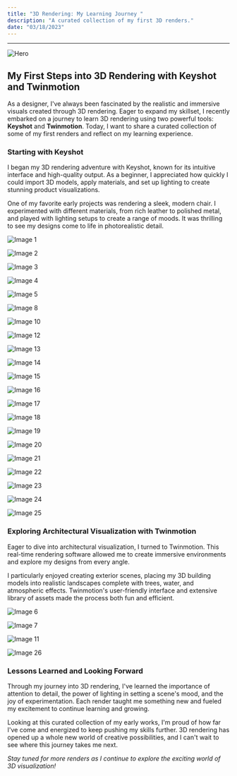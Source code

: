```yaml
---
title: "3D Rendering: My Learning Journey "
description: "A curated collection of my first 3D renders."
date: "03/18/2023"
---
```



---

![Hero](https://cdn.jsdelivr.net/gh/designhawk/oldwork/1%20(24).png)

## My First Steps into 3D Rendering with Keyshot and Twinmotion

As a designer, I've always been fascinated by the realistic and immersive visuals created through 3D rendering. Eager to expand my skillset, I recently embarked on a journey to learn 3D rendering using two powerful tools: **Keyshot** and **Twinmotion**. Today, I want to share a curated collection of some of my first renders and reflect on my learning experience.

### Starting with Keyshot

I began my 3D rendering adventure with Keyshot, known for its intuitive interface and high-quality output. As a beginner, I appreciated how quickly I could import 3D models, apply materials, and set up lighting to create stunning product visualizations.

One of my favorite early projects was rendering a sleek, modern chair. I experimented with different materials, from rich leather to polished metal, and played with lighting setups to create a range of moods. It was thrilling to see my designs come to life in photorealistic detail.

![Image 1](https://cdn.jsdelivr.net/gh/designhawk/oldwork/1%20(1).png)

![Image 2](https://cdn.jsdelivr.net/gh/designhawk/oldwork/1%20(14).png)

![Image 3](https://cdn.jsdelivr.net/gh/designhawk/oldwork/1%20(15).png)

![Image 4](https://cdn.jsdelivr.net/gh/designhawk/oldwork/1%20(16).png)

![Image 5](https://cdn.jsdelivr.net/gh/designhawk/oldwork/1%20(17).png)

![Image 8](https://cdn.jsdelivr.net/gh/designhawk/oldwork/1%20(20).png)

![Image 10](https://cdn.jsdelivr.net/gh/designhawk/oldwork/1%20(22).png)

![Image 12](https://cdn.jsdelivr.net/gh/designhawk/oldwork/1%20(24).png)

![Image 13](https://cdn.jsdelivr.net/gh/designhawk/oldwork/1%20(25).png)

![Image 14](https://cdn.jsdelivr.net/gh/designhawk/oldwork/1%20(26).png)

![Image 15](https://cdn.jsdelivr.net/gh/designhawk/oldwork/1%20(27).png)

![Image 16](https://cdn.jsdelivr.net/gh/designhawk/oldwork/1%20(28).png)

![Image 17](https://cdn.jsdelivr.net/gh/designhawk/oldwork/1%20(29).png)

![Image 18](https://cdn.jsdelivr.net/gh/designhawk/oldwork/1%20(30).png)

![Image 19](https://cdn.jsdelivr.net/gh/designhawk/oldwork/1%20(31).png)

![Image 20](https://cdn.jsdelivr.net/gh/designhawk/oldwork/1%20(32).png)

![Image 21](https://cdn.jsdelivr.net/gh/designhawk/oldwork/1%20(33).png)

![Image 22](https://cdn.jsdelivr.net/gh/designhawk/oldwork/1%20(34).png)

![Image 23](https://cdn.jsdelivr.net/gh/designhawk/oldwork/1%20(35).png)

![Image 24](https://cdn.jsdelivr.net/gh/designhawk/oldwork/1%20(36).png)

![Image 25](https://cdn.jsdelivr.net/gh/designhawk/oldwork/1%20(37).png)

### Exploring Architectural Visualization with Twinmotion

Eager to dive into architectural visualization, I turned to Twinmotion. This real-time rendering software allowed me to create immersive environments and explore my designs from every angle.

I particularly enjoyed creating exterior scenes, placing my 3D building models into realistic landscapes complete with trees, water, and atmospheric effects. Twinmotion's user-friendly interface and extensive library of assets made the process both fun and efficient.

![Image 6](https://cdn.jsdelivr.net/gh/designhawk/oldwork/1%20(18).png)

![Image 7](https://cdn.jsdelivr.net/gh/designhawk/oldwork/1%20(19).png)

![Image 11](https://cdn.jsdelivr.net/gh/designhawk/oldwork/1%20(23).png)

![Image 26](https://cdn.jsdelivr.net/gh/designhawk/oldwork/1%20(38).png)

### Lessons Learned and Looking Forward

Through my journey into 3D rendering, I've learned the importance of attention to detail, the power of lighting in setting a scene's mood, and the joy of experimentation. Each render taught me something new and fueled my excitement to continue learning and growing.

Looking at this curated collection of my early works, I'm proud of how far I've come and energized to keep pushing my skills further. 3D rendering has opened up a whole new world of creative possibilities, and I can't wait to see where this journey takes me next.

*Stay tuned for more renders as I continue to explore the exciting world of 3D visualization!*